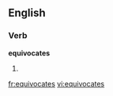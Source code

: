 
==English==

===Verb===
'''equivocates'''

# {{third-person singular of|[[equivocate]]}}

[[fr:equivocates]]
[[vi:equivocates]]
